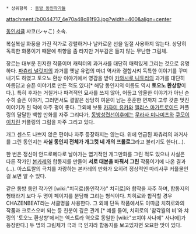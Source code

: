  * 상위항목 : [[동방 동인작가들]] 
attachment:/b0044717_4e70a48c81f93.jpg?width=400&align=center

[[동인서클]] 샤코(シャこ) 소속. 

복실복실 화풍을 가진 작가로 강렬하거나 날카로운 선을 일절 사용하지 않는다. 상당히 독특한 화풍이기 때문에 취향을 좀 타지만 거부감은 들지 않는 무난한 그림체.

장르는 대부분 진지한 작품이며 캐릭터의 과거사를 대단히 매력있게 그리는 것으로 유명하다. [[파츄리 널릿지]]의 과거를 옛날 유럽의 마녀 역사와 결합시켜 독특한 이야기를 꾸며내기도 하였고 토오노 환상 이야기에서 영감을 받아 [[카와시로 니토리]]의 과거를 대단히 아름답고 슬픈 이야기로 만든 적도 있다[* 해당 동인지의 이름도 역시 '''토오노 환상향'''이다.]. 
특히 후자는 거칠거나 파격적인 묘사를 쓰지 않아, 어둡고 암울한 이야기가 아닌 순수히 슬픈 이야기, 그러면서도 결말은 상당히 여운이 남는 훈훈한 면까지 고루 갖춘 멋진 이야기가 된 덕에 아주 평이 좋다.
그외에 보통 [[카자미 유카]]와 [[앨리스 마가트로이드]] 커플링의 달달한 백합 만화를 자주 그리다가, [[동방성련선]]이후에는 [[무라사 미나미츠]]와 [[쿠모이 이치린]] 커플링의 그림을 자주 그리고 있다.

개그 센스도 나쁘지 않은 편이나 자주 등장하지는 않는다. 위에 언급된 파츄리의 과거사를 그린 동인지는 '''사실 동인지 전체가 개그컷 네 개의 프롤로그'''라고 불리기도 한다(…).

한 번은 정신이 안드로메다로 날아가는 엽기적인 개그만화를 그린 적도 있으나 사실은 다른 작가인 [[본카레]]와 합동지를 만들어 '''서로 대본을 바꿔서 그린''' 작품이기에 나온 결과(…). 아스트랄의 극치를 자랑하는 본카레의 만화가 오히려 정상적인 마리사쿠 커플물인 걸 보면 알 수 있다.

같은 동방 동인 작가인 [wiki:"치히로(동인작가)" 치히로]와 합작을 자주 하며, 합동지의 형태라기 보다 두 명이 페이지를 분담해 그리는 형식이다. 치히로와 합작할 경우 CHAZENBEAT라는 서클명을 사용한다. 그 외에 단독 작품에서도 이따금 치히로와의 작품과 크로스오버 되는 등 친분이 깊은 관계.[* 예를 들어, 치히로의 '참각월의 비'와 챠링의 '토오노 환상향'에서는 엑스트라 역으로 동일한 [wiki:"코치야 사나에" 사나에]가 등장한다.] 두 명의 그림체가 극과 극 인지라 합동지를 보고있자면 오묘한 맛이 있다. 
